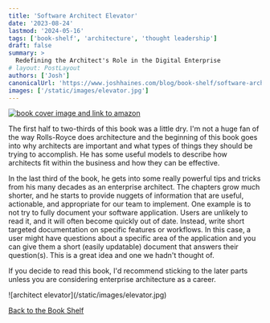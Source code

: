 ```yaml
---
title: 'Software Architect Elevator'
date: '2023-08-24'
lastmod: '2024-05-16'
tags: ['book-shelf', 'architecture', 'thought leadership']
draft: false
summary: >
  Redefining the Architect's Role in the Digital Enterprise
# layout: PostLayout
authors: ['Josh']
canonicalUrl: 'https://www.joshhaines.com/blog/book-shelf/software-architect-elevator'
images: ['/static/images/elevator.jpg']
---
```


<div className="mx-auto w-1/3">
  <a href="https://www.amazon.com/Software-Architect-Elevator-Redefining-Architects/dp/1492077542">
    <img
      alt="book cover image and link to amazon"
      src="https://m.media-amazon.com/images/I/41pzCtPf7bL._SY445_SX342_.jpg"
    />
  </a>
</div>

The first half to two-thirds of this book was a little dry. I'm not a huge fan of the way Rolls-Royce does architecture and the beginning of this book goes into why architects are important and what types of things they should be trying to accomplish. He has some useful models to describe how architects fit within the business and how they can be effective.

In the last third of the book, he gets into some really powerful tips and tricks from his many decades as an enterprise architect. The chapters grow much shorter, and he starts to provide nuggets of information that are useful, actionable, and appropriate for our team to implement. One example is to not try to fully document your software application. Users are unlikely to read it, and it will often become quickly out of date. Instead, write short targeted documentation on specific features or workflows. In this case, a user might have questions about a specific area of the application and you can give them a short (easily updatable) document that answers their question(s). This is a great idea and one we hadn't thought of.

If you decide to read this book, I'd recommend sticking to the later parts unless you are considering enterprise architecture as a career.

<div className="-mx-2 flex flex-wrap justify-center overflow-hidden xl:-mx-2">
  <div className="my-1 w-full overflow-hidden px-2 xl:my-1 xl:w-3/4 xl:px-2">
    ![architect elevator](/static/images/elevator.jpg)
  </div>
</div>

[Back to the Book Shelf](/blog/book-shelf)
